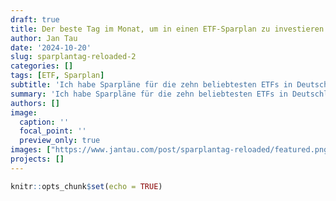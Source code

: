 ```yaml
---
draft: true
title: Der beste Tag im Monat, um in einen ETF-Sparplan zu investieren
author: Jan Tau
date: '2024-10-20'
slug: sparplantag-reloaded-2
categories: []
tags: [ETF, Sparplan]
subtitle: 'Ich habe Sparpläne für die zehn beliebtesten ETFs in Deutschland simuliert — über alle Tage im Monat'
summary: 'Ich habe Sparpläne für die zehn beliebtesten ETFs in Deutschland simuliert — über alle Tage im Monat'
authors: []
image:
  caption: ''
  focal_point: ''
  preview_only: true
images: ["https://www.jantau.com/post/sparplantag-reloaded/featured.png"]
projects: []
---
```


```r
knitr::opts_chunk$set(echo = TRUE)
```


